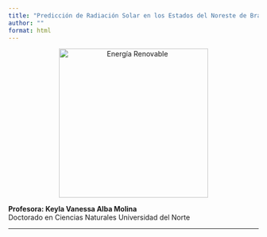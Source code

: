```yaml
---
title: "Predicción de Radiación Solar en los Estados del Noreste de Brasil Utilizando Técnicas Híbridas Basadas en Transformada Wavelet Discreta, ARIMA y Redes Neuronales Artificiales (ANN)"
author: ""
format: html
---
```



<div style="text-align: center;">
  <img src="figures/renovable.jpg" alt="Energía Renovable" width="300">
</div>


**Profesora: Keyla Vanessa Alba Molina**  
Doctorado en Ciencias Naturales
Universidad del Norte

---

